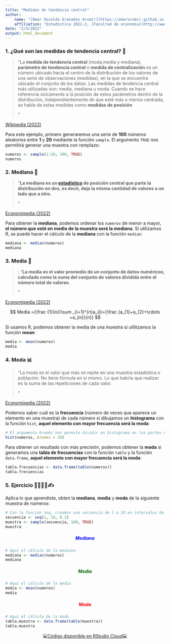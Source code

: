 ```yaml
---
title: "Medidas de tendencia central"
author:
    name: "[Omar Osvaldo Granados Arumir](https://omararumir.github.io)"
    affiliation: "Estadística 2022-2, [Facultad de economía](http://www.economia.unam.mx/)"
date: "2/3/2022"
output: html_document
---
```


### 1. ¿Qué son las medidas de tendencia central? 🤔 {style="text-align: justify;"}

> "La **medida de tendencia central** (moda,media y mediana), **parámetro de tendencia central** o **medida de centralización** es un número ubicado hacia el centro de la distribución de los valores de una serie de observaciones (medidas), en la que se encuentra ubicado el conjunto de los datos. Las medidas de tendencia central más utilizadas son: media, mediana u moda. Cuando se hace referencia únicamente a la posición de estos parámetros dentro de la distribución, independientemente de que esté más o menos centrada, se habla de estas medidas como **medidas de posición**
>
> "

[Wikipedia (2022)](https://es.wikipedia.org/wiki/Medidas_de_tendencia_central "Wikipedia (2022)")

Para este ejemplo, primero generaremos una serie de **100** números aleatorios entre **1** y **20** mediante la función `sample`. El argumento `TRUE` nos permitirá generar una muestra con remplazo:

```r
numeros <- sample(1:20, 100, TRUE)
numeros
```

### 2. Mediana 📍 {style="text-align: justify;"}

> "**La mediana es un [estadístico](https://economipedia.com/definiciones/estadistico.html) de posición central que parte la distribución en dos, es decir, deja la misma cantidad de valores a un lado que a otro.**
>
> "

[Economipedia (2022)](https://economipedia.com/definiciones/mediana.html "Economipedia (2022)")

Para obtener la **mediana**, podemos ordenar los `numeros` de menor a mayor, **el número que esté en medio de la muestra será la mediana**. Si utilizamos R, se puede hacer el cálculo de la **mediana** con la función `median`:

```r
mediana <- median(numeros)
mediana
```

### 3. Media 🧮 {style="text-align: justify;"}

> : "**La media es el valor promedio de un conjunto de datos numéricos, calculada como la suma del conjunto de valores dividida entre el número total de valores.**
>
> "

[Economipedia (2022)](https://economipedia.com/definiciones/media.html "Economipedia (2022)")

<center>

$$ Media ={\frac {1}{n}}\sum _{i=1}^{n}a_{i}={\frac {a_{1}+a_{2}+\cdots +a_{n}}{n}} $$

</center>

Si usamos R, podemos obtener la media de una muestra si utlilizamos la función **mean**:

```r
media <- mean(numeros)
media
```

### 4. Moda 📊 {style="text-align: justify;"}

> "La moda es el valor que más se repite en una muestra estadística o población. No tiene fórmula en sí mismo. Lo que habría que realizar es la suma de las repeticiones de cada valor.
>
> "

[Economipedia (2022)](https://economipedia.com/definiciones/medidas-de-tendencia-central.html "Economipedia (2022)")

Podemos saber cuál es la **frecuencia** (número de veces que aparece un elemento en una muestra) de cada número si dibujamos un **histograma** con la función `hist`, **aquel elemento con mayor frecuencia será la moda**:

```r
# El argumento breaks nos permite dividir en histograma en las partes que queramos
hist(numeros, breaks = 20)
```

Para obtener un resultado con más precisión, podemos obtener la **moda** si generamos una **tabla de frecuencias** con la función `table` y la función `data.frame`, **aquel elemento con mayor frecuencia será la moda**:

```r
tabla.frecuencias <- data.frame(table(numeros))
tabla.frecuencias
```

### 5. Ejercicio 👩‍💻👨‍💻✍ {style="text-align: justify;"}

Aplica lo que aprendiste, obten la **mediana**, **media** y **moda** de la siguiente muestra de números:

```r
# Con la función seq, creamos una secuencia de 1 a 10 en intervalos de 0.1 en 0.1
secuencia <- seq(1, 10, 0.1)
muestra <- sample(secuencia, 100, TRUE)
muestra
```

##### Mediana {style="text-align: center; color: blue;"}

```r
# Aquí el cálculo de la mediana 
mediana <- median(numeros)
mediana
```

##### Media {style="text-align: center; color: darkgreen;"}

```r
# Aquí el cálculo de la media
media <- mean(numeros)
media
```

##### Moda {style="text-align: center; color: red;"}

```r
# Aquí el cálculo de la moda
tabla.muestra <- data.frame(table(muestra))
tabla.muestra
```

<center>

💻[Código disponible en RStudio Cloud](https://rstudio.cloud/project/3671022 "👩‍💻 Disponible en RStudio Cloud 👨‍💻")💻

</center>
